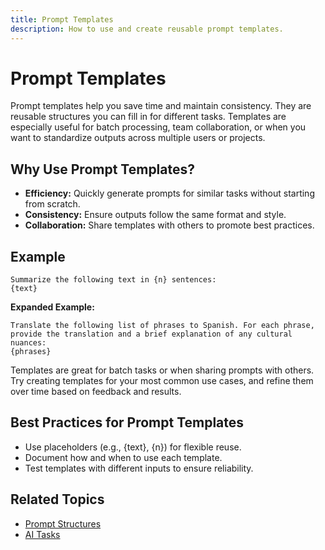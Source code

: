 ```yaml
---
title: Prompt Templates
description: How to use and create reusable prompt templates.
---
```


# Prompt Templates

Prompt templates help you save time and maintain consistency. They are reusable structures you can fill in for different tasks. Templates are especially useful for batch processing, team collaboration, or when you want to standardize outputs across multiple users or projects.

## Why Use Prompt Templates?

- **Efficiency:** Quickly generate prompts for similar tasks without starting from scratch.
- **Consistency:** Ensure outputs follow the same format and style.
- **Collaboration:** Share templates with others to promote best practices.

## Example

```
Summarize the following text in {n} sentences:
{text}
```

**Expanded Example:**

```
Translate the following list of phrases to Spanish. For each phrase, provide the translation and a brief explanation of any cultural nuances:
{phrases}
```

<Callout type="info">
  Templates are great for batch tasks or when sharing prompts with others. Try
  creating templates for your most common use cases, and refine them over time
  based on feedback and results.
</Callout>

## Best Practices for Prompt Templates

- Use placeholders (e.g., {text}, {n}) for flexible reuse.
- Document how and when to use each template.
- Test templates with different inputs to ensure reliability.

## Related Topics

- [Prompt Structures](./03-basic-structures)
- [AI Tasks](./17-ai-tasks)
